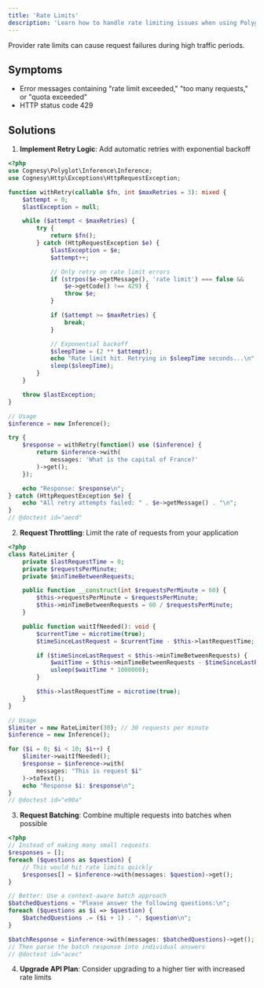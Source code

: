 ```yaml
---
title: 'Rate Limits'
description: 'Learn how to handle rate limiting issues when using Polyglot.'
---
```


Provider rate limits can cause request failures during high traffic periods.

## Symptoms

- Error messages containing "rate limit exceeded," "too many requests," or "quota exceeded"
- HTTP status code 429

## Solutions

1. **Implement Retry Logic**: Add automatic retries with exponential backoff

```php
<?php
use Cognesy\Polyglot\Inference\Inference;
use Cognesy\Http\Exceptions\HttpRequestException;

function withRetry(callable $fn, int $maxRetries = 3): mixed {
    $attempt = 0;
    $lastException = null;

    while ($attempt < $maxRetries) {
        try {
            return $fn();
        } catch (HttpRequestException $e) {
            $lastException = $e;
            $attempt++;

            // Only retry on rate limit errors
            if (strpos($e->getMessage(), 'rate limit') === false &&
                $e->getCode() !== 429) {
                throw $e;
            }

            if ($attempt >= $maxRetries) {
                break;
            }

            // Exponential backoff
            $sleepTime = (2 ** $attempt);
            echo "Rate limit hit. Retrying in $sleepTime seconds...\n";
            sleep($sleepTime);
        }
    }

    throw $lastException;
}

// Usage
$inference = new Inference();

try {
    $response = withRetry(function() use ($inference) {
        return $inference->with(
            messages: 'What is the capital of France?'
        )->get();
    });

    echo "Response: $response\n";
} catch (HttpRequestException $e) {
    echo "All retry attempts failed: " . $e->getMessage() . "\n";
}
// @doctest id="aecd"
```

2. **Request Throttling**: Limit the rate of requests from your application
```php
<?php
class RateLimiter {
    private $lastRequestTime = 0;
    private $requestsPerMinute;
    private $minTimeBetweenRequests;

    public function __construct(int $requestsPerMinute = 60) {
        $this->requestsPerMinute = $requestsPerMinute;
        $this->minTimeBetweenRequests = 60 / $requestsPerMinute;
    }

    public function waitIfNeeded(): void {
        $currentTime = microtime(true);
        $timeSinceLastRequest = $currentTime - $this->lastRequestTime;

        if ($timeSinceLastRequest < $this->minTimeBetweenRequests) {
            $waitTime = $this->minTimeBetweenRequests - $timeSinceLastRequest;
            usleep($waitTime * 1000000);
        }

        $this->lastRequestTime = microtime(true);
    }
}

// Usage
$limiter = new RateLimiter(30); // 30 requests per minute
$inference = new Inference();

for ($i = 0; $i < 10; $i++) {
    $limiter->waitIfNeeded();
    $response = $inference->with(
        messages: "This is request $i"
    )->toText();
    echo "Response $i: $response\n";
}
// @doctest id="e90a"
```

3. **Request Batching**: Combine multiple requests into batches when possible

```php
<?php
// Instead of making many small requests
$responses = [];
foreach ($questions as $question) {
    // This would hit rate limits quickly
    $responses[] = $inference->with(messages: $question)->get();
}

// Better: Use a context-aware batch approach
$batchedQuestions = "Please answer the following questions:\n";
foreach ($questions as $i => $question) {
    $batchedQuestions .= ($i + 1) . ". $question\n";
}

$batchResponse = $inference->with(messages: $batchedQuestions)->get();
// Then parse the batch response into individual answers
// @doctest id="acec"
```

4. **Upgrade API Plan**: Consider upgrading to a higher tier with increased rate limits
